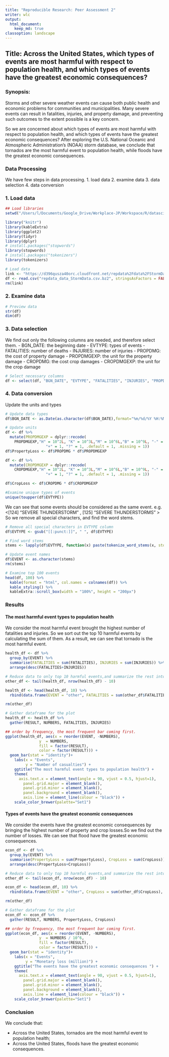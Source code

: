 ```yaml
---
title: "Reproducible Research: Peer Assessment 2"
writer: wlc
output: 
  html_document:
    keep_md: true
classoption: landscape
---
```


## Title: Across the United States, which types of events are most harmful with respect to population health, and which types of events have the greatest economic consequences?


### Synopsis: 
Storms and other severe weather events can cause both public health and economic problems for communities and municipalities. Many severe events can result in fatalities, injuries, and property damage, and preventing such outcomes to the extent possible is a key concern. 

So we are concerned about which types of events are most harmful with respect to population health, and which types of events have the greatest economic consequences? After exploring the U.S. National Oceanic and Atmospheric Administration's (NOAA) storm database, we conclude that tornados are the most harmful event to population health, while floods have the greatest economic consequences.

### Data Processing
We have few steps in data processing. 
1. load data
2. examine data
3. data selection
4. data conversion

### 1. Load data
```r
## Load libraries
setwd("/Users/l/Documents/Google_Drive/Workplace-JP/Workspace/R/datasciencecoursera/5Reproducible_Research/RepData_PeerAssessment2")

library("knitr")
library(kableExtra)
library(ggplot2)
library(tidyr)
library(dplyr)
# install.packages("stopwords")
library(stopwords)
# install.packages("tokenizers")
library(tokenizers)

# Load data
link <- "https://d396qusza40orc.cloudfront.net/repdata%2Fdata%2FStormData.csv.bz2"
df <- read.csv("repdata_data_StormData.csv.bz2", stringsAsFactors = FALSE, strip.white=TRUE, header=TRUE)
rm(link)
```

### 2. Examine data
```r
# Preview data
str(df)
dim(df)

```
### 3. Data selection
We find out only the following columns are needed, and therefore select them.
- BGN_DATE: the beginning date
- EVTYPE: types of events 
- FATALITIES: number of deaths
- INJURIES:  number of injuries
- PROPDMG: the cost of property damage
- PROPDMGEXP: the unit for the property damage 
- CROPDMG: the cost crop damages
- CROPDMGEXP: the unit for the crop damage

```r
# Select necessary columns
df <- select(df, "BGN_DATE", "EVTYPE", "FATALITIES", "INJURIES", "PROPDMG", "PROPDMGEXP", "CROPDMG", "CROPDMGEXP")
```
### 4. Data conversion
Update the units and types
```r
# Update data types
df$BGN_DATE <- as.Date(as.character(df$BGN_DATE),format="%m/%d/%Y %H:%M:%S")

# Update units 
df <- df %>% 
  mutate(PROPDMGEXP = dplyr::recode(
    PROPDMGEXP,"H" = 10^2L, "K" = 10^3L,"M" = 10^6L,"B" = 10^9L, "-" = 1,
                  "+" = 1, "?" = 1, .default = 1, .missing = 1))
df$PropertyLoss <- df$PROPDMG * df$PROPDMGEXP 

df <- df %>% 
  mutate(CROPDMGEXP = dplyr::recode(
    CROPDMGEXP,"H" = 10^2L, "K" = 10^3L,"M" = 10^6L,"B" = 10^9L, "-" = 1,
                  "+" = 1, "?" = 1, .default = 1, .missing = 1))

df$CropLoss <- df$CROPDMG * df$CROPDMGEXP 

#Examine unique types of events
unique(toupper(df$EVTYPE))
```
We can see that some events should be considered as the same event. e.g.<[124] "SEVERE THUNDERSTORM" , [125] "SEVERE THUNDERSTORMS" > So we remove all special characters, and find the word stems.

```r

# Remove all special characters in EVTYPE column
df$EVTYPE <- gsub("[[:punct:]]", " ", df$EVTYPE)

# Find word stems
stems <- lapply(df$EVTYPE, function(x) paste(tokenize_word_stems(x, stopwords = stopwords::stopwords("en"), simplify = TRUE), collapse = " "))

# Update event names
df$EVENT <- as.character(stems)
rm(stems)

# Examine top 100 events
head(df, 100) %>%
  kable(format = "html", col.names = colnames(df)) %>%
  kable_styling() %>%
  kableExtra::scroll_box(width = "100%", height = "200px")
```

### Results
#### The most harmful event types to population health
We consider the most harmful event brought the highest number of fatalities and injuries. So we sort out the top 10 harmful events by calculating the sum of them. As a result, we can see that tornado is the most harmful event.

```r
health_df <- df %>% 
  group_by(EVENT) %>% 
  summarise(FATALITIES = sum(FATALITIES), INJURIES = sum(INJURIES)) %>%  
  arrange(desc(FATALITIES+INJURIES))

# Reduce data to only top 10 harmful events,and summarize the rest into "Other"
other_df <- tail(health_df, nrow(health_df) - 10) 

health_df <- head(health_df, 10) %>%
  rbind(data.frame(EVENT = "other", FATALITIES = sum(other_df$FATALITIES), INJURIES = sum(other_df$INJURIES)))

rm(other_df)

# Gather dataframe for the plot
health_df <- health_df %>% 
  gather(RESULT, NUMBERS, FATALITIES, INJURIES)

## order by frequency, the most frequent bar coming first.
ggplot(health_df, aes(x = reorder(EVENT, -NUMBERS),
               y  = NUMBERS,
               fill = factor(RESULT),
               color = factor(RESULT))) +
  geom_bar(stat = "identity")+
    labs(x = "Events",
         y = "Number of casualties") + 
    ggtitle("The most harmful event types to population health") +
    theme(
      axis.text.x = element_text(angle = 90, vjust = 0.5, hjust=1),
        panel.grid.major = element_blank(),
        panel.grid.minor = element_blank(),
        panel.background = element_blank(),
        axis.line = element_line(colour = "black")) +
    scale_color_brewer(palette="Set1")

```

#### Types of events have the greatest economic consequences

We consider the events have the greatest economic consequences by bringing the highest number of property and crop losses.So we find out the number of losses. We can see that flood have the greatest economic consequences.

```r
econ_df <- df %>% 
  group_by(EVENT) %>% 
  summarise(PropertyLoss = sum(PropertyLoss), CropLoss = sum(CropLoss)) %>%  
  arrange(desc(PropertyLoss+CropLoss))

# Reduce data to only top 10 harmful events,and summarize the rest into "Other"
other_df <- tail(econ_df, nrow(econ_df) - 10) 

econ_df <- head(econ_df, 10) %>%
  rbind(data.frame(EVENT = "other", CropLoss = sum(other_df$CropLoss), PropertyLoss = sum(other_df$PropertyLoss)))

rm(other_df)

# Gather dataframe for the plot
econ_df <- econ_df %>% 
  gather(RESULT, NUMBERS, PropertyLoss, CropLoss)

## order by frequency, the most frequent bar coming first.
ggplot(econ_df, aes(x = reorder(EVENT, -NUMBERS),
               y  = NUMBERS / 10^6,
               fill = factor(RESULT),
               color = factor(RESULT))) +
  geom_bar(stat = "identity")+
    labs(x = "Events",
         y = "Monetary loss (million)") + 
    ggtitle("The events have the greatest economic consequences ") +
    theme(
      axis.text.x = element_text(angle = 90, vjust = 0.5, hjust=1),
        panel.grid.major = element_blank(),
        panel.grid.minor = element_blank(),
        panel.background = element_blank(),
        axis.line = element_line(colour = "black")) +
    scale_color_brewer(palette="Set1")

```

### Conclusion
We conclude that:  

- Across the United States, tornados are the most harmful event to population health;
- Across the United States, floods have the greatest economic consequences.
